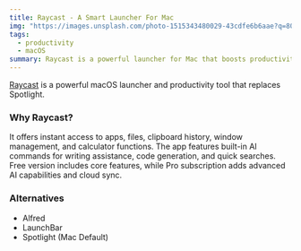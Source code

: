 ```yaml
---
title: Raycast - A Smart Launcher For Mac
img: "https://images.unsplash.com/photo-1515343480029-43cdfe6b6aae?q=80&w=640&auto=format&fit=crop"
tags:
  - productivity
  - macOS
summary: Raycast is a powerful launcher for Mac that boosts productivity by providing quick access to apps, files, and commands.
---
```


[Raycast](https://www.raycast.com/) is a powerful macOS launcher and productivity tool that replaces Spotlight.

### Why Raycast?
It offers instant access to apps, files, clipboard history, window management, and calculator functions.
The app features built-in AI commands for writing assistance, code generation, and quick searches.
Free version includes core features, while Pro subscription adds advanced AI capabilities and cloud sync.

### Alternatives

- Alfred
- LaunchBar
- Spotlight (Mac Default)
